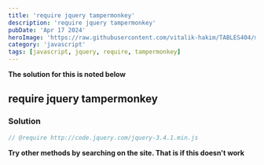 ---
title: 'require jquery tampermonkey'
description: 'require jquery tampermonkey'
pubDate: 'Apr 17 2024'
heroImage: 'https://raw.githubusercontent.com/vitalik-hakim/TABLES404/main/error_b/JavaScript.png'
category: 'javascript'
tags: [javascript, jquery, require, tampermonkey]
---

**The solution for this is noted below**

## require jquery tampermonkey

### Solution

```javascript
// @require http://code.jquery.com/jquery-3.4.1.min.js
```
**Try other methods by searching on the site. That is if this doesn't work**
